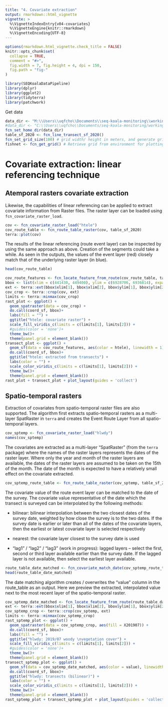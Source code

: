 ```yaml
---
title: "4. Covariate extraction"
output: rmarkdown::html_vignette
vignette: >
  %\VignetteIndexEntry{v04-covariates}
  %\VignetteEngine{knitr::rmarkdown}
  %\VignetteEncoding{UTF-8}
---
```


```r
options(rmarkdown.html_vignette.check_title = FALSE)
knitr::opts_chunk$set(
  collapse = TRUE,
  comment = "#>",
  fig.width = 7, fig.height = 4, dpi = 150,
  fig.path = "fig-"
)
```

```r
library(SEQKoalaDataPipeline)
library(dplyr)
library(ggplot2)
library(tidyterra)
library(patchwork)
```

Get data
```r
data_dir <- "M:\\Users\\uqfcho\\Documents\\seq-koala-monitoring\\working_data"
#data_dir <- "C:\\Users\\uqfcho\\Documents/seq-koala-monitoring/working_data"
fcn_set_home_dir(data_dir)
table_sf_2020 <- fcn_line_transect_sf_2020()
fcn_set_grid_size(100) # grid width/ height in meters, and generate grid in local environment
fishnet <- fcn_get_grid() # Retrieve grid from environment for plotting
```

# Covariate extraction: linear referencing technique

## Atemporal rasters covariate extraction

Likewise, the capabilities of linear referencing can be applied to
extract covariate information from Raster files. The raster layer can be
loaded using `fcn_covariate_raster_load`.

```r
cov <- fcn_covariate_raster_load("htele")
cov_route_table <- fcn_route_table_raster(cov, table_sf_2020)
terra::plot(cov)
```

The results of the linear referencing (route event layer) can be
inspected by using the same approach as above. Creation of the segments
could take a while. As seen in the outputs, the values of the event
layer (red) closely match that of the underlying raster layer (in blue).
```r
head(cov_route_table)
```


```r
cov_route_features <- fcn_locate_feature_from_route(cov_route_table, table_sf_2020)
bbox <- list(xlim = c(441430, 449400), ylim = c(6928706, 6936814), expand = F)
ext <- terra::ext(bbox$xlim[1], bbox$xlim[2], bbox$ylim[1], bbox$ylim[2])
cov_crop <- terra::crop(cov, ext)
limits <- terra::minmax(cov_crop)
rast_plot <- ggplot() +
  geom_spatraster(data = cov_crop) +
  do.call(coord_sf, bbox)+
  labs(fill = "") +
  ggtitle("htele: covariate raster") +
  scale_fill_viridis_c(limits = c(limits[1], limits[2])) +
  #guides(color = 'none')+
  theme_bw()+
  theme(panel.grid = element_blank())
transect_plot <- ggplot() +
  geom_sf(data = cov_route_features, aes(color = htele), linewidth = 1) +
  do.call(coord_sf, bbox)+
  ggtitle("htele: extracted from transects") +
  labs(color = "") +
  scale_color_viridis_c(limits = c(limits[1], limits[2])) +
  theme_bw()+
  theme(panel.grid = element_blank())
rast_plot + transect_plot + plot_layout(guides = 'collect')
```

## Spatio-temporal rasters

Extraction of covariates from spatio-temporal raster files are also
supported. The algorithm first extracts spatio-temporal rasters as a
multi-layer SpatRaster in `terra` and creates the Event Route Layer from
all spatio-temporal layers.

```r
cov_sptemp <- fcn_covariate_raster_load("hlwdy")
names(cov_sptemp)
```

The covariates are extracted as a multi-layer "SpatRaster" (from the
`terra` package) where the names of the raster layers represents the
dates of the raster layer. Where only the year and month of the raster
layers are available, the dates of the raster layers are assumed to be
taken on the 15th of the month. The date of the month is expected to
have a relatively small effect on the covariate extracted.

```r
cov_sptemp_route_table <- fcn_route_table_raster(cov_sptemp, table_sf_2020)
```

The covariate value of the route event layer can be matched to the date
of the survey. The covariate value representative of the date which the
transect is surveyed can be interpolated by the following methods:

-   bilinear: bilinear interpolation between the two closest dates of
    the survey date, weighted by how close the survey is to the two
    dates. If the survey date is earlier or later than all of the dates
    of the covariate layers, then the earliest or latest covariate layer
    is selected respectively

-   nearest: the covariate layer closest to the survey date is used

-   "lag1" / "lag2" / "lag3" (work in progress): lagged layers -- select
    the first, second or third layer available earlier than the survey
    date. If the lagged layer is not available, then select the earliest
    layer available.

```r
route_table_date_matched <- fcn_covariate_match_date(cov_sptemp_route_table, names(cov_sptemp), method = 'bilinear')
head(route_table_date_matched)
```

The date matching algorithm creates / overwrites the "value" column in
the route_table as an output. Here we preview the extracted,
interpolated value next to the most recent layer of the spatio-temporal
raster.

```r
cov_sptemp_date_matched <- fcn_locate_feature_from_route(route_table_date_matched, table_sf_2020)
ext <- terra::ext(bbox$xlim[1], bbox$xlim[2], bbox$ylim[1], bbox$ylim[2])
cov_sptemp_crop <- terra::crop(cov_sptemp, ext)
limits <- terra::minmax(cov_sptemp_crop)
rast_sptemp_plot <- ggplot() +
  geom_spatraster(data = cov_sptemp_crop, aes(fill = X201907)) +
  do.call(coord_sf, bbox)+
  labs(fill = "") +
  ggtitle("hlwdy: 2019/07 woody \nvegetation cover") +
  scale_fill_viridis_c(limits = c(limits[1], limits[2])) +
  #guides(color = 'none')+
  theme_bw()+
  theme(panel.grid = element_blank())
transect_sptemp_plot <- ggplot() +
  geom_sf(data = cov_sptemp_date_matched, aes(color = value), linewidth = 1) +
  do.call(coord_sf, bbox)+
  ggtitle("hlwdy: transects (bilinear)") +
  labs(color = "") +
  scale_color_viridis_c(limits = c(limits[1], limits[2])) +
  theme_bw()+
  theme(panel.grid = element_blank())
rast_sptemp_plot + transect_sptemp_plot + plot_layout(guides = 'collect')
```

